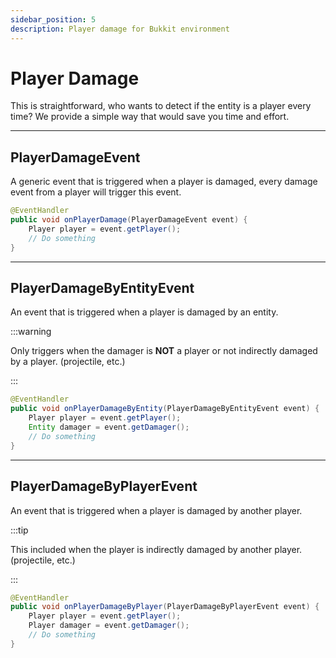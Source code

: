 ```yaml
---
sidebar_position: 5
description: Player damage for Bukkit environment
---
```


# Player Damage

This is straightforward, who wants to detect if the entity is a player every time? We provide a simple way that would save you time and effort.

---
## PlayerDamageEvent

A generic event that is triggered when a player is damaged, every damage event from a player will trigger this event.

```java
@EventHandler
public void onPlayerDamage(PlayerDamageEvent event) {
    Player player = event.getPlayer();
    // Do something
}
```

---
## PlayerDamageByEntityEvent

An event that is triggered when a player is damaged by an entity.

:::warning

Only triggers when the damager is **NOT** a player or not indirectly damaged by a player. (projectile, etc.)

:::

```java
@EventHandler
public void onPlayerDamageByEntity(PlayerDamageByEntityEvent event) {
    Player player = event.getPlayer();
    Entity damager = event.getDamager();
    // Do something
}
```

---
## PlayerDamageByPlayerEvent

An event that is triggered when a player is damaged by another player.

:::tip

This included when the player is indirectly damaged by another player. (projectile, etc.)

:::

```java
@EventHandler
public void onPlayerDamageByPlayer(PlayerDamageByPlayerEvent event) {
    Player player = event.getPlayer();
    Player damager = event.getDamager();
    // Do something
}
```